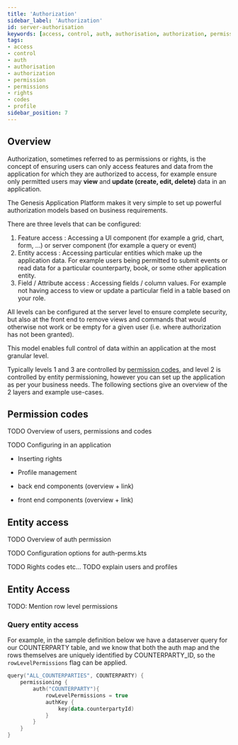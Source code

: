 ```yaml
---
title: 'Authorization'
sidebar_label: 'Authorization'
id: server-authorisation
keywords: [access, control, auth, authorisation, authorization, permission, permissions, rights, codes, profile]
tags:
- access
- control
- auth
- authorisation
- authorization
- permission
- permissions
- rights
- codes
- profile
sidebar_position: 7
---
```


## Overview

Authorization, sometimes referred to as permissions or rights, is the concept of ensuring users can only access features and data from the application for which they are authorized to access, for example ensure only permitted users may **view** and **update (create, edit, delete)** data in an application.

The Genesis Application Platform makes it very simple to set up powerful authorization models based on business requirements.

There are three levels that can be configured:

1. Feature access : Accessing a UI component (for example a grid, chart, form, ...) or server component (for example a query or event)
1. Entity access : Accessing particular entities which make up the application data. For example users being permitted to submit events or read data for a particular counterparty, book, or some other application entity.
1. Field / Attribute access : Accessing fields / column values. For example not having access to view or update a particular field in a table based on your role.

All levels can be configured at the server level to ensure complete security, but also at the front end to remove views and commands that would otherwise not work or be empty for a given user (i.e. where authorization has not been granted).

This model enables full control of data within an application at the most granular level.

Typically levels 1 and 3 are controlled by [permission codes](#permission-codes), and level 2 is controlled by entity permissioning, however you can set up the application as per your business needs. The following sections give an overview of the 2 layers and example use-cases.

## Permission codes

TODO Overview of users, permissions and codes

TODO Configuring in an application
  - Inserting rights
  - Profile management

  - back end components (overview + link)
  - front end components (overview + link)

## Entity access

TODO Overview of auth permission

TODO Configuration options for auth-perms.kts 

















TODO Rights codes etc...
TODO explain users and profiles 


## Entity Access

TODO: Mention row level permissions

### Query entity access

For example, in the sample definition below we have a dataserver query for our COUNTERPARTY table, and we know that both the auth map and the rows themselves are uniquely identified by COUNTERPARTY_ID, so the `rowLevelPermissions` flag can be applied.

```kotlin
query("ALL_COUNTERPARTIES", COUNTERPARTY) {
    permissioning {
        auth("COUNTERPARTY"){
            rowLevelPermissions = true
            authKey {
                key(data.counterpartyId)
            }
        }
    }
}
```
